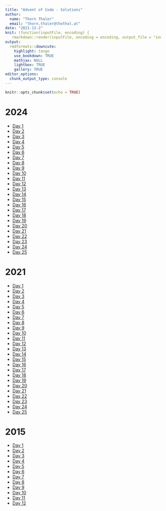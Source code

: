 ```yaml
---
title: "Advent of Code - Solutions"
author: 
  name: "Thorn Thaler"
  email: "thorn.thaler@thothal.at"
date: "2021-12-2"
knit: (function(inputFile, encoding) {
   rmarkdown::render(inputFile, encoding = encoding, output_file = "index.html", output_dir = here::here("docs")) })
output: 
  rmdformats::downcute:
    highlight: tango
    use_bookdown: TRUE
    mathjax: NULL
    lightbox: TRUE
    gallery: TRUE
editor_options: 
  chunk_output_type: console
---
```


```r
knitr::opts_chunk$set(echo = TRUE)
```

# 2024

* [Day 1](2024_task1.html)
* [Day 2](2024_task2.html)
* [Day 3](2024_task3.html)
* [Day 4](2024_task4.html)
* [Day 5](2024_task5.html)
* [Day 6](2024_task6.html)
* [Day 7](2024_task7.html)
* [Day 8](2024_task8.html)
* [Day 9](2024_task9.html)
* [Day 10](2024_task10.html)
* [Day 11](2024_task11.html)
* [Day 12](2024_task12.html)
* [Day 13](2024_task13.html)
* [Day 14](2024_task14.html)
* [Day 15](2024_task15.html)
* [Day 16](2024_task16.html)
* [Day 17](2024_task17.html)
* [Day 18](2024_task18.html)
* [Day 19](2024_task19.html)
* [Day 20](2024_task20.html)
* [Day 21](2024_task21.html)
* [Day 22](2024_task22.html)
* [Day 23](2024_task23.html)
* [Day 24](2024_task24.html)
* [Day 25](2024_task25.html)

# 2021

* [Day 1](2021_task1.html)
* [Day 2](2021_task2.html)
* [Day 3](2021_task3.html)
* [Day 4](2021_task4.html)
* [Day 5](2021_task5.html)
* [Day 6](2021_task6.html)
* [Day 7](2021_task7.html)
* [Day 8](2021_task8.html)
* [Day 9](2021_task9.html)
* [Day 10](2021_task10.html)
* [Day 11](2021_task11.html)
* [Day 12](2021_task12.html)
* [Day 13](2021_task13.html)
* [Day 14](2021_task14.html)
* [Day 15](2021_task15.html)
* [Day 16](2021_task16.html)
* [Day 17](2021_task17.html)
* [Day 18](2021_task18.html)
* [Day 19](2021_task19.html)
* [Day 20](2021_task20.html)
* [Day 21](2021_task21.html)
* [Day 22](2021_task22.html)
* [Day 23](2021_task23.html)
* [Day 24](2021_task24.html)
* [Day 25](2021_task25.html)

# 2015

* [Day 1](2015_task1.html)
* [Day 2](2015_task2.html)
* [Day 3](2015_task3.html)
* [Day 4](2015_task4.html)
* [Day 5](2015_task5.html)
* [Day 6](2015_task6.html)
* [Day 7](2015_task7.html)
* [Day 8](2015_task8.html)
* [Day 9](2015_task9.html)
* [Day 10](2015_task10.html)
* [Day 11](2015_task11.html)
* [Day 12](2015_task12.html)

